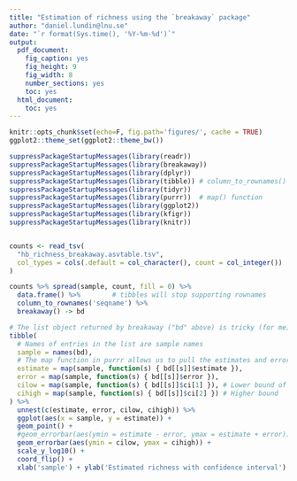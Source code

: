 ```yaml
---
title: "Estimation of richness using the `breakaway` package"
author: "daniel.lundin@lnu.se"
date: "`r format(Sys.time(), '%Y-%m-%d')`"
output:
  pdf_document:
    fig_caption: yes
    fig_height: 9
    fig_width: 8
    number_sections: yes
    toc: yes
  html_document:
    toc: yes
---
```


```r
knitr::opts_chunk$set(echo=F, fig.path='figures/', cache = TRUE)
ggplot2::theme_set(ggplot2::theme_bw())
```

```r
suppressPackageStartupMessages(library(readr))
suppressPackageStartupMessages(library(breakaway))
suppressPackageStartupMessages(library(dplyr))
suppressPackageStartupMessages(library(tibble)) # column_to_rownames() and reverse functions
suppressPackageStartupMessages(library(tidyr))
suppressPackageStartupMessages(library(purrr))  # map() function
suppressPackageStartupMessages(library(ggplot2))
suppressPackageStartupMessages(library(kfigr))
suppressPackageStartupMessages(library(knitr))
```

```r
```

```r
counts <- read_tsv(
  "hb_richness_breakaway.asvtable.tsv",
  col_types = cols(.default = col_character(), count = col_integer())
)
```

```r
counts %>% spread(sample, count, fill = 0) %>%
  data.frame() %>%        # tibbles will stop supporting rownames
  column_to_rownames('seqname') %>%
  breakaway() -> bd

# The list object returned by breakaway ("bd" above) is tricky (for me) to convert to a table...
tibble(
  # Names of entries in the list are sample names
  sample = names(bd), 
  # The map function in purrr allows us to pull the estimates and errors respectively once we have the names
  estimate = map(sample, function(s) { bd[[s]]$estimate }),
  error = map(sample, function(s) { bd[[s]]$error }),
  cilow = map(sample, function(s) { bd[[s]]$ci[1] }), # Lower bound of confidence interval
  cihigh = map(sample, function(s) { bd[[s]]$ci[2] }) # Higher bound
) %>% 
  unnest(c(estimate, error, cilow, cihigh)) %>%
  ggplot(aes(x = sample, y = estimate)) +
  geom_point() +
  #geom_errorbar(aes(ymin = estimate - error, ymax = estimate + error))
  geom_errorbar(aes(ymin = cilow, ymax = cihigh)) +
  scale_y_log10() +
  coord_flip() +
  xlab('sample') + ylab('Estimated richness with confidence interval')
```

